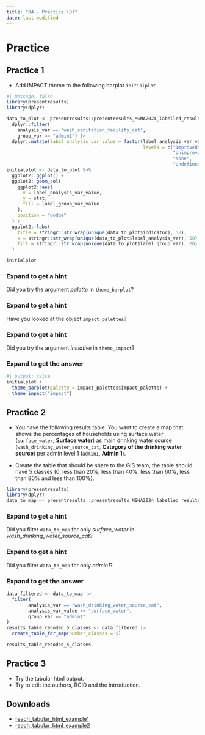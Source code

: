 ```yaml
---
title: "04 - Practice (8)"
date: last-modified
---
```

# Practice

## Practice 1

- Add IMPACT theme to the following barplot `initialplot`

```r
#| message: false
library(presentresults)
library(dplyr)

data_to_plot <- presentresults::presentresults_MSNA2024_labelled_results_table |>
  dplyr::filter(
    analysis_var == "wash_sanitation_facility_cat",
    group_var == "admin1") |> 
  dplyr::mutate(label_analysis_var_value = factor(label_analysis_var_value,
                                                  levels = c("Improved",
                                                             "Unimproved",
                                                             "None",
                                                             "Undefined")))
initialplot <- data_to_plot %>%
  ggplot2::ggplot() +
  ggplot2::geom_col(
    ggplot2::aes(
      x = label_analysis_var_value,
      y = stat,
      fill = label_group_var_value
    ),
    position = "dodge"
  ) +
  ggplot2::labs(
    title = stringr::str_wrap(unique(data_to_plot$indicator), 50),
    x = stringr::str_wrap(unique(data_to_plot$label_analysis_var), 50),
    fill = stringr::str_wrap(unique(data_to_plot$label_group_var), 20)
  )

initialplot
```

::: {.callout-note collapse="true" appearance="minimal"}
### Expand to get a hint

Did you try the argument *palette* in `theme_barplot`?
:::

::: {.callout-note collapse="true" appearance="minimal"}
### Expand to get a hint

Have you looked at the object `impact_palettes`?
:::

::: {.callout-note collapse="true" appearance="minimal"}
### Expand to get a hint

Did you try the argument *initiative* in `theme_impact`?
:::

::: {.callout-tip collapse="true" appearance="minimal"}
### Expand to get the answer

```r
#| output: false
initialplot + 
  theme_barplot(palette = impact_palettes$impact_palette) +
  theme_impact("impact")
```
:::

## Practice 2

- You have the following results table. You want to create a map that shows the percentages of households using surface water (`surface_water`, **Surface water**) as main drinking water source (`wash_drinking_water_source_cat`, **Category of the drinking water source**) per admin level 1 (`admin1`, **Admin 1**). 

- Create the table that should be share to the GIS team, the table should have 5 classes (0, less than 20%, less than 40%, less than 60%, less than 80% and less than 100%).

```r
library(presentresults)
library(dplyr)
data_to_map <- presentresults::presentresults_MSNA2024_labelled_results_table
```

::: {.callout-note collapse="true" appearance="minimal"}
### Expand to get a hint

Did you filter `data_to_map` for only *surface_water* in *wash_drinking_water_source_cat*?
:::

::: {.callout-note collapse="true" appearance="minimal"}
### Expand to get a hint

Did you filter `data_to_map` for only *admin1*?
:::

::: {.callout-tip collapse="true" appearance="minimal"}
### Expand to get the answer
```r
data_filtered <- data_to_map |> 
  filter(
        analysis_var == "wash_drinking_water_source_cat",
        analysis_var_value == "surface_water",
        group_var == "admin1"
)
results_table_recoded_5_classes <- data_filtered |> 
  create_table_for_map(number_classes = 5)

results_table_recoded_5_classes
```
:::

## Practice 3

- Try the tabular html output. 
- Try to edit the authors, RCID and the introduction.

## Downloads

- [reach_tabular_html_example1](../templates-quarto/reach_tabular_html_example1.zip)
- [reach_tabular_html_example2](../templates-quarto/reach_tabular_html_example2.zip)


